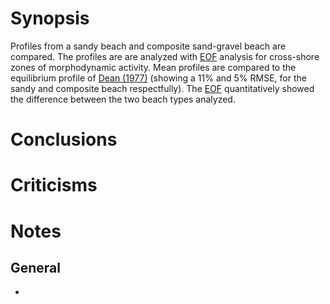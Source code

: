 = Synopsis = 
Profiles from a sandy beach and composite sand-gravel beach are compared. The profiles are are analyzed with [[empirical_orthogonal_function|EOF]] analysis for cross-shore zones of morphodynamic activity. Mean profiles are compared to the equilibrium profile of [[Dean (1977)]] (showing a 11% and 5% RMSE, for the sandy and composite beach respectfully). The [[empirical_orthogonal_function|EOF]] quantitatively showed the difference between the two beach types analyzed.

= Conclusions =


= Criticisms =


= Notes =
== General ==
* 
